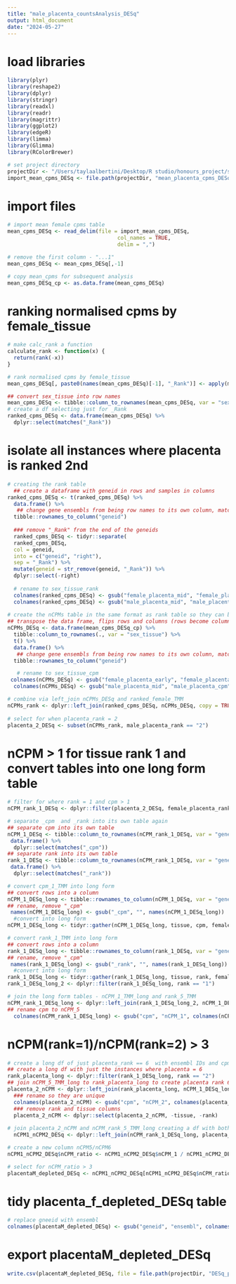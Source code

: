 ```yaml
---
title: "male_placenta_countsAnalysis_DESq"
output: html_document
date: "2024-05-27"
---
```


# load libraries
```r
library(plyr)
library(reshape2)
library(dplyr)
library(stringr)
library(readxl)
library(readr)
library(magrittr)
library(ggplot2)
library(edgeR)
library(limma)
library(Glimma)
library(RColorBrewer)

# set project directory
projectDir <- "/Users/taylaalbertini/Desktop/R studio/honours_project/sexSpecific_comparison/rawData"
import_mean_cpms_DESq <- file.path(projectDir, "mean_placenta_cpms_DESq.csv")
```

# import files
```r
# import mean female cpms table
mean_cpms_DESq <- read_delim(file = import_mean_cpms_DESq,
                                   col_names = TRUE,
                                   delim = ",")

# remove the first column - "...1"
mean_cpms_DESq <- mean_cpms_DESq[,-1]

# copy mean_cpms for subsequent analysis 
mean_cpms_DESq_cp <- as.data.frame(mean_cpms_DESq)
```

# ranking normalised cpms by female_tissue
```r
# make calc_rank a function
calculate_rank <- function(x) {
  return(rank(-x))
}

# rank normalised cpms by female_tissue
mean_cpms_DESq[, paste0(names(mean_cpms_DESq)[-1], "_Rank")] <- apply(mean_cpms_DESq [, -1, drop = FALSE], 2, calculate_rank)

## convert sex_tissue into row names
mean_cpms_DESq <- tibble::column_to_rownames(mean_cpms_DESq, var = "sex_tissue")
# create a df selecting just for _Rank
ranked_cpms_DESq <- data.frame(mean_cpms_DESq) %>%
  dplyr::select(matches("_Rank"))
```

# isolate all instances where placenta is ranked 2nd
```r
# creating the rank table
  ## create a dataframe with geneid in rows and samples in columns
ranked_cpms_DESq <- t(ranked_cpms_DESq) %>%
  data.frame() %>%
   ## change gene ensembls from being row names to its own column, matching the format of rankComparison_female_TMM
  tibble::rownames_to_column("geneid")  
  
  ### remove "_Rank" from the end of the geneids
  ranked_cpms_DESq <- tidyr::separate(
  ranked_cpms_DESq,
  col = geneid,
  into = c("geneid", "right"),
  sep = "_Rank") %>%
  mutate(geneid = str_remove(geneid, "_Rank")) %>%
  dplyr::select(-right)
  
  # rename to sex_tissue_rank
  colnames(ranked_cpms_DESq) <- gsub("female_placenta_mid", "female_placenta_rank", colnames(ranked_cpms_DESq))
  colnames(ranked_cpms_DESq) <- gsub("male_placenta_mid", "male_placenta_rank", colnames(ranked_cpms_DESq))
  
# create the nCPMs table in the same format as rank table so they can be joined
## transpose the data frame, flips rows and columns (rows become columns and columns become rows)
nCPMs_DESq <- data.frame(mean_cpms_DESq_cp) %>%
  tibble::column_to_rownames(., var = "sex_tissue") %>%
  t() %>%
  data.frame() %>%
   ## change gene ensembls from being row names to its own column, matching the format of rankComparison_female_TMM
  tibble::rownames_to_column("geneid")

   # rename to sex_tissue_cpm
 colnames(nCPMs_DESq) <- gsub("female_placenta_early", "female_placenta_cpm", colnames(nCPMs_DESq))
  colnames(nCPMs_DESq) <- gsub("male_placenta_mid", "male_placenta_cpm", colnames(nCPMs_DESq))

# combine via left_join nCPMs_DESq and ranked_female_TMM
nCPMs_rank <- dplyr::left_join(ranked_cpms_DESq, nCPMs_DESq, copy = TRUE, by = join_by(geneid))
  
# select for when placenta_rank = 2
placenta_2_DESq <- subset(nCPMs_rank, male_placenta_rank == "2")
```

# nCPM > 1 for tissue rank 1 and convert tables into one long form table
```r
# filter for where rank = 1 and cpm > 1
nCPM_rank_1_DESq <- dplyr::filter(placenta_2_DESq, female_placenta_rank == "1" & female_placenta_cpm > 1)

# separate _cpm  and _rank into its own table again
## separate cpm into its own table
nCPM_1_DESq <- tibble::column_to_rownames(nCPM_rank_1_DESq, var = "geneid") %>%
 data.frame() %>%
  dplyr::select(matches("_cpm"))
## separate rank into its own table
rank_1_DESq <- tibble::column_to_rownames(nCPM_rank_1_DESq, var = "geneid") %>%
 data.frame() %>%
  dplyr::select(matches("_rank"))

# convert cpm_1_TMM into long form
## convert rows into a column
nCPM_1_DESq_long <- tibble::rownames_to_column(nCPM_1_DESq, var = "geneid")
## rename, remove "_cpm"
 names(nCPM_1_DESq_long) <- gsub("_cpm", "", names(nCPM_1_DESq_long))
  #convert into long form
nCPM_1_DESq_long <- tidyr::gather(nCPM_1_DESq_long, tissue, cpm, female_placenta, male_placenta)

# convert rank_1_TMM into long form
## convert rows into a column
rank_1_DESq_long <- tibble::rownames_to_column(rank_1_DESq, var = "geneid")
## rename, remove "_cpm"
 names(rank_1_DESq_long) <- gsub("_rank", "", names(rank_1_DESq_long))
  #convert into long form
rank_1_DESq_long <- tidyr::gather(rank_1_DESq_long, tissue, rank, female_placenta, male_placenta)
rank_1_DESq_long_2 <- dplyr::filter(rank_1_DESq_long, rank == "1")

# join the long form tables - nCPM_1_TMM_long and rank_5_TMM
nCPM_rank_1_DESq_long <- dplyr::left_join(rank_1_DESq_long_2, nCPM_1_DESq_long, by = c("geneid", "tissue"))
## rename cpm to nCPM_5
  colnames(nCPM_rank_1_DESq_long) <- gsub("cpm", "nCPM_1", colnames(nCPM_rank_1_DESq_long))
```

#  nCPM(rank=1)/nCPM(rank=2) > 3
```r
# create a long df of just placenta_rank == 6  with ensembl IDs and cpms
## create a long df with just the instances where placenta = 6
rank_placenta_long <- dplyr::filter(rank_1_DESq_long, rank == "2")
## join nCPM_5_TMM_long to rank_placenta_long to create placenta rank 6 cpms table
placenta_2_nCPM <- dplyr::left_join(rank_placenta_long, nCPM_1_DESq_long, by = c("geneid", "tissue"))
  ### rename so they are unique
  colnames(placenta_2_nCPM) <- gsub("cpm", "nCPM_2", colnames(placenta_2_nCPM))
  ### remove rank and tissue columns
  placenta_2_nCPM <- dplyr::select(placenta_2_nCPM, -tissue, -rank)
  
# join placenta_2_nCPM and nCPM_rank_5_TMM_long creating a df with both the nCPMs of rank 5 and 6
  nCPM1_nCPM2_DESq <- dplyr::left_join(nCPM_rank_1_DESq_long, placenta_2_nCPM, by = "geneid")

# create a new column nCPM5/nCPM6
nCPM1_nCPM2_DESq$nCPM_ratio <- nCPM1_nCPM2_DESq$nCPM_1 / nCPM1_nCPM2_DESq$nCPM_2

# select for nCPM_ratio > 3
placentaM_depleted_DESq <- nCPM1_nCPM2_DESq[nCPM1_nCPM2_DESq$nCPM_ratio >3,]
```

# tidy placenta_f_depleted_DESq table
```r
# replace gneeid with ensembl
colnames(placentaM_depleted_DESq) <- gsub("geneid", "ensembl", colnames(placentaM_depleted_DESq))
```

# export placentaM_depleted_DESq
```r
write.csv(placentaM_depleted_DESq, file = file.path(projectDir, "DESq_placentaM_depleted.csv"))
```
